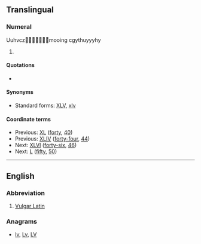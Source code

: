 {{also|vl|v.l.|Vl.}}
==Translingual==

===Numeral===
{{mul-number}}
Uuhvcz💋👩👩💋💋👛👧mooing cgythuyyyhy
# {{lb|mul|rare|nonstandard}} {{non-gloss definition|The [[Roman numeral]] representing [[forty-five]] ([[45]]).}}

====Quotations====
* {{seeCites}}

====Synonyms====
* Standard forms: [[XLV]], [[xlv]]

====Coordinate terms====
* Previous: [[XL]] ([[forty]], [[40]])
* Previous: [[XLIV]] ([[forty-four]], [[44]])
* Next: [[XLVI]] ([[forty-six]], [[46]])
* Next: [[L]] ([[fifty]], [[50]])

----

==English==

===Abbreviation===
{{en-abbr}}

# [[Vulgar Latin]]

===Anagrams===
* [[lv#English|lv]], [[Lv#English|Lv]], [[LV#English|LV]]